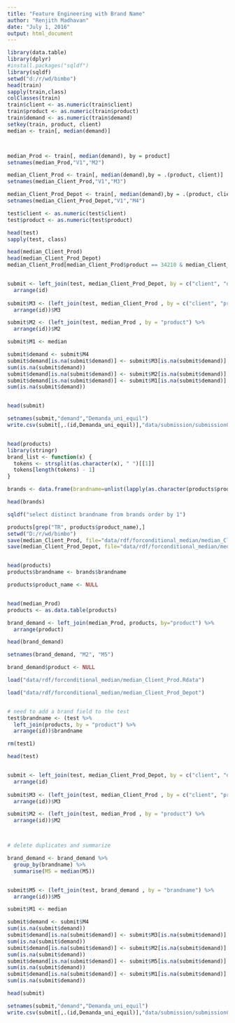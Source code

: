 ```yaml
---
title: "Feature Engineering with Brand Name"
author: "Renjith Madhavan"
date: "July 1, 2016"
output: html_document
---
```


```r
library(data.table)
library(dplyr)
#install.packages("sqldf")
library(sqldf)
setwd("d:/r/wd/bimbo")
head(train)
sapply(train,class)
colClasses(train)
train$client <- as.numeric(train$client)
train$product <- as.numeric(train$product)
train$demand <- as.numeric(train$demand)
setkey(train, product, client)
median <- train[, median(demand)]



median_Prod <- train[, median(demand), by = product]
setnames(median_Prod,"V1","M2")

median_Client_Prod <- train[, median(demand),by = .(product, client)]
setnames(median_Client_Prod,"V1","M3")

median_Client_Prod_Depot <- train[, median(demand),by = .(product, client, depot)]
setnames(median_Client_Prod_Depot,"V1","M4")

test$client <- as.numeric(test$client)
test$product <- as.numeric(test$product)

head(test)
sapply(test, class)

head(median_Client_Prod)
head(median_Client_Prod_Depot)
median_Client_Prod[median_Client_Prod$product == 34210 & median_Client_Prod$client == 26  ]


submit <- left_join(test, median_Client_Prod_Depot, by = c("client", "depot", "product")) %>%
  arrange(id)
  
submit$M3 <- (left_join(test, median_Client_Prod , by = c("client", "product")) %>%
  arrange(id))$M3

submit$M2 <- (left_join(test, median_Prod , by = "product") %>%
  arrange(id))$M2

submit$M1 <- median

submit$demand <- submit$M4
submit$demand[is.na(submit$demand)] <- submit$M3[is.na(submit$demand)]
sum(is.na(submit$demand))
submit$demand[is.na(submit$demand)] <- submit$M2[is.na(submit$demand)]
submit$demand[is.na(submit$demand)] <- submit$M1[is.na(submit$demand)]
sum(is.na(submit$demand))


head(submit)

setnames(submit,"demand","Demanda_uni_equil")
write.csv(submit[,.(id,Demanda_uni_equil)],"data/submission/submission07012016_1.csv", row.names = FALSE)


head(products)
library(stringr)
brand_list <- function(x) {
  tokens <- strsplit(as.character(x), " ")[[1]]
  tokens[length(tokens) - 1]
}

brands <- data.frame(brandname=unlist(lapply(as.character(products$product_name), brand_list)))

head(brands)

sqldf("select distinct brandname from brands order by 1")

products[grep("TR", products$product_name),]
setwd("D:/r/wd/bimbo")
save(median_Client_Prod, file="data/rdf/forconditional_median/median_Client_Prod.Rdata")
save(median_Client_Prod_Depot, file="data/rdf/forconditional_median/median_Client_Prod_Depot")


head(products)
products$brandname <- brands$brandname

products$product_name <- NULL


head(median_Prod)
products <- as.data.table(products)

brand_demand <- left_join(median_Prod, products, by="product") %>%
  arrange(product)

head(brand_demand)

setnames(brand_demand, "M2", "M5")

brand_demand$product <- NULL

load("data/rdf/forconditional_median/median_Client_Prod.Rdata")

load("data/rdf/forconditional_median/median_Client_Prod_Depot")


# need to add a brand field to the test
test$brandname <- (test %>%
  left_join(products, by = "product") %>%
  arrange(id))$brandname

rm(test1)

head(test)


submit <- left_join(test, median_Client_Prod_Depot, by = c("client", "depot", "product")) %>%
  arrange(id)
  
submit$M3 <- (left_join(test, median_Client_Prod , by = c("client", "product")) %>%
  arrange(id))$M3

submit$M2 <- (left_join(test, median_Prod , by = "product") %>%
  arrange(id))$M2



# delete duplicates and summarize

brand_demand <- brand_demand %>%
  group_by(brandname) %>%
  summarise(M5 = median(M5))


submit$M5 <- (left_join(test, brand_demand , by = "brandname") %>%
  arrange(id))$M5

submit$M1 <- median

submit$demand <- submit$M4
sum(is.na(submit$demand))
submit$demand[is.na(submit$demand)] <- submit$M3[is.na(submit$demand)]
sum(is.na(submit$demand))
submit$demand[is.na(submit$demand)] <- submit$M2[is.na(submit$demand)]
sum(is.na(submit$demand))
submit$demand[is.na(submit$demand)] <- submit$M5[is.na(submit$demand)]
sum(is.na(submit$demand))
submit$demand[is.na(submit$demand)] <- submit$M1[is.na(submit$demand)]
sum(is.na(submit$demand))

head(submit)

setnames(submit,"demand","Demanda_uni_equil")
write.csv(submit[,.(id,Demanda_uni_equil)],"data/submission/submission07012016_2.csv", row.names = FALSE)


```
